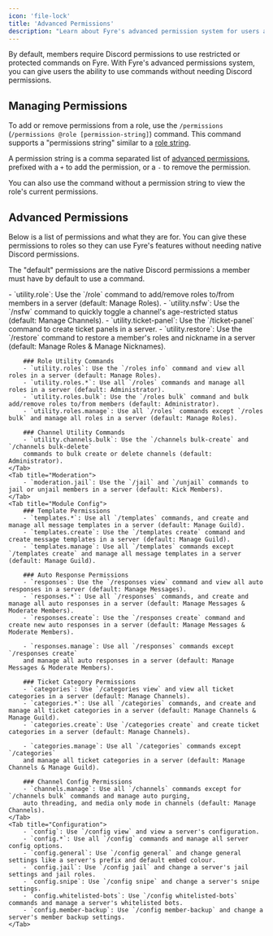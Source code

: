 ```yaml
---
icon: 'file-lock'
title: 'Advanced Permissions'
description: "Learn about Fyre's advanced permission system for users and how your server members can use Fyre without needing actual Discord permissions."
---
```


By default, members require Discord permissions to use restricted or protected commands on Fyre.
With Fyre's advanced permissions system, you can give users the ability to use commands without needing Discord permissions.

## Managing Permissions
To add or remove permissions from a role, use the `/permissions` (`/permissions @role [permission-string]`) command.
This command supports a "permissions string" similar to a [role string](../utilities#role-commands).

A permission string is a comma separated list of [advanced permissions](#advanced-permissions),
prefixed with a `+` to add the permission, or a `-` to remove the permission.

You can also use the command without a permission string to view the role's current permissions.


## Advanced Permissions
Below is a list of permissions and what they are for.
You can give these permissions to roles so they can use Fyre's features without needing native Discord permissions.

The "default" permissions are the native Discord permissions a member must have by default to use a command.

<Tabs>
    <Tab title="Utility">
        - `utility.role`: Use the `/role` command to add/remove roles to/from members in a server (default: Manage Roles).
        - `utility.nsfw`: Use the `/nsfw` command to quickly toggle a channel's age-restricted status (default: Manage Channels).
        - `utility.ticket-panel`: Use the `/ticket-panel` command to create ticket panels in a server.
        - `utility.restore`: Use the `/restore` command to restore a member's roles and nickname in a server (default: Manage Roles & Manage Nicknames).

        ### Role Utility Commands
        - `utility.roles`: Use the `/roles info` command and view all roles in a server (default: Manage Roles).
        - `utility.roles.*`: Use all `/roles` commands and manage all roles in a server (default: Administrator).
        - `utility.roles.bulk`: Use the `/roles bulk` command and bulk add/remove roles to/from members (default: Administrator).
        - `utility.roles.manage`: Use all `/roles` commands except `/roles bulk` and manage all roles in a server (default: Manage Roles).

        ### Channel Utility Commands
        - `utility.channels.bulk`: Use the `/channels bulk-create` and `/channels bulk-delete`
        commands to bulk create or delete channels (default: Administrator).
    </Tab>
    <Tab title="Moderation">
        - `moderation.jail`: Use the `/jail` and `/unjail` commands to jail or unjail members in a server (default: Kick Members).
    </Tab>
    <Tab title="Module Config">
        ### Template Permissions
        - `templates.*`: Use all `/templates` commands, and create and manage all message templates in a server (default: Manage Guild).
        - `templates.create`: Use the `/templates create` command and create message templates in a server (default: Manage Guild).
        - `templates.manage`: Use all `/templates` commands except `/templates create` and manage all message templates in a server (default: Manage Guild).

        ### Auto Response Permissions
        - `responses`: Use the `/responses view` command and view all auto responses in a server (default: Manage Messages).
        - `responses.*`: Use all `/responses` commands, and create and manage all auto responses in a server (default: Manage Messages & Moderate Members).
        - `responses.create`: Use the `/responses create` command and create new auto responses in a server (default: Manage Messages & Moderate Members).

        - `responses.manage`: Use all `/responses` commands except `/responses create`
        and manage all auto responses in a server (default: Manage Messages & Moderate Members).

        ### Ticket Category Permissions
        - `categories`: Use `/categories view` and view all ticket categories in a server (default: Manage Channels).
        - `categories.*`: Use all `/categories` commands, and create and manage all ticket categories in a server (default: Manage Channels & Manage Guild).
        - `categories.create`: Use `/categories create` and create ticket categories in a server (default: Manage Channels).

        - `categories.manage`: Use all `/categories` commands except `/categories`
        and manage all ticket categories in a server (default: Manage Channels & Manage Guild).

        ### Channel Config Permissions
        - `channels.manage`: Use all `/channels` commands except for `/channels bulk` commands and manage auto purging,
        auto threading, and media only mode in channels (default: Manage Channels).
    </Tab>
    <Tab title="Configuration">
        - `config`: Use `/config view` and view a server's configuration.
        - `config.*`: Use all `/config` commands and manage all server config options.
        - `config.general`: Use `/config general` and change general settings like a server's prefix and default embed colour.
        - `config.jail`: Use `/config jail` and change a server's jail settings and jail roles.
        - `config.snipe`: Use `/config snipe` and change a server's snipe settings.
        - `config.whitelisted-bots`: Use `/config whitelisted-bots` commands and manage a server's whitelisted bots.
        - `config.member-backup`: Use `/config member-backup` and change a server's member backup settings.
    </Tab>
    
</Tabs>